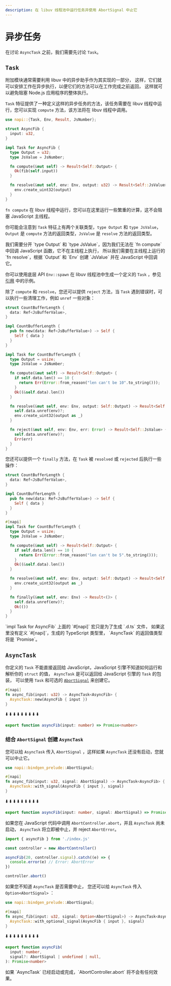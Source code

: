 ```yaml
---
description: 在 libuv 线程池中运行任务并使用 AbortSignal 中止它
---
```


# 异步任务

在讨论 `AsyncTask` 之前，我们需要先讨论 `Task`。

## `Task`

附加模块通常需要利用 libuv 中的异步助手作为其实现的一部分，
这样，它们就可以安排工作在异步执行，以便它们的方法可以在工作完成之前返回，
这样就可以避免阻塞 Node.js 应用程序的整体执行。

`Task` 特征提供了一种定义这样的异步任务的方法，该任务需要在 libuv 线程中运行，您可以实现 `compute` 方法，该方法将在 libuv 线程中调用。

```rust {11-13} filename="lib.rs"
use napi::{Task, Env, Result, JsNumber};

struct AsyncFib {
  input: u32,
}

impl Task for AsyncFib {
  type Output = u32;
  type JsValue = JsNumber;

  fn compute(&mut self) -> Result<Self::Output> {
    Ok(fib(self.input))
  }

  fn resolve(&mut self, env: Env, output: u32) -> Result<Self::JsValue> {
    env.create_uint32(output)
  }
}
```

`fn compute` 在 libuv 线程中运行，您可以在这里运行一些繁重的计算，这不会阻塞 JavaScript 主线程。

你可能会注意到 `Task` 特征上有两个关联类型，`type Output` 和 `type JsValue`，
`Output` 是 `compute` 方法的返回类型，`JsValue` 是 `resolve` 方法的返回类型。


<Callout>
  我们需要分开 `type Output` 和 `type JsValue`，因为我们无法在 `fn compute`
  中回调 JavaScript 函数，它不在主线程上执行， 所以我们需要在主线程上运行的 `fn
  resolve`，根据 `Output` 和 `Env` 创建 `JsValue` 并在 JavaScript 中回调它。
</Callout>

你可以使用底层 API `Env::spawn` 在 libuv 线程池中生成一个定义的 `Task` ，参见 [引用](../compat-mode/concepts/ref) 中的示例。

除了 `compute` 和 `resolve`，您还可以提供 `reject` 方法，当 `Task` 遇到错误时，可以执行一些清理工作，例如 `unref` 一些对象：

```rust {28} filename="lib.rs"
struct CountBufferLength {
  data: Ref<JsBufferValue>,
}

impl CountBufferLength {
  pub fn new(data: Ref<JsBufferValue>) -> Self {
    Self { data }
  }
}

impl Task for CountBufferLength {
  type Output = usize;
  type JsValue = JsNumber;

  fn compute(&mut self) -> Result<Self::Output> {
    if self.data.len() == 10 {
      return Err(Error::from_reason("len can't be 10".to_string()));
    }
    Ok((&self.data).len())
  }

  fn resolve(&mut self, env: Env, output: Self::Output) -> Result<Self::JsValue> {
    self.data.unref(env)?;
    env.create_uint32(output as _)
  }

  fn reject(&mut self, env: Env, err: Error) -> Result<Self::JsValue> {
    self.data.unref(env)?;
    Err(err)
  }
}
```

您还可以提供一个 `finally` 方法，在 `Task` 被 `resolved` 或 `rejected` 后执行一些操作：

```rust {27} filename="lib.rs"
struct CountBufferLength {
  data: Ref<JsBufferValue>,
}

impl CountBufferLength {
  pub fn new(data: Ref<JsBufferValue>) -> Self {
    Self { data }
  }
}

#[napi]
impl Task for CountBufferLength {
  type Output = usize;
  type JsValue = JsNumber;

  fn compute(&mut self) -> Result<Self::Output> {
    if self.data.len() == 10 {
      return Err(Error::from_reason("len can't be 5".to_string()));
    }
    Ok((&self.data).len())
  }

  fn resolve(&mut self, env: Env, output: Self::Output) -> Result<Self::JsValue> {
    env.create_uint32(output as _)
  }

  fn finally(&mut self, env: Env) -> Result<()> {
    self.data.unref(env)?;
    Ok(())
  }
}
```

<Callout>
 `impl Task for AsyncFib` 上面的 `#[napi]` 宏只是为了生成 `.d.ts` 文件，
  如果这里没有定义 `#[napi]`，生成的 TypeScript 类型里， `AsyncTask` 的返回值类型将是 `Promise<unknown>`。
</Callout>

## `AsyncTask`

你定义的 `Task` 不能直接返回给 JavaScript，JavaScript 引擎不知道如何运行和解析你的 `struct` 的值，
`AsyncTask` 是可以返回给 JavaScript 引擎的 `Task` 的包装，
可以使用 `Task` 和可选的 [`AbortSignal`](https://developer.mozilla.org/en-US/docs/Web/API/AbortSignal) 来创建它。

```rust filename="lib.rs"
#[napi]
fn async_fib(input: u32) -> AsyncTask<AsyncFib> {
  AsyncTask::new(AsyncFib { input })
}
```

⬇️ ⬇️ ⬇️ ⬇️ ⬇️ ⬇️ ⬇️ ⬇️ ⬇️

```ts filename="index.d.ts"
export function asyncFib(input: number) => Promise<number>
```

### 结合 `AbortSignal` 创建 `AsyncTask`

您可以给 `AsyncTask` 传入 `AbortSignal` ，这样如果 `AsyncTask` 还没有启动，您就可以中止它。

```rust {4} filename="lib.rs"
use napi::bindgen_prelude::AbortSignal;

#[napi]
fn async_fib(input: u32, signal: AbortSignal) -> AsyncTask<AsyncFib> {
  AsyncTask::with_signal(AsyncFib { input }, signal)
}
```

⬇️ ⬇️ ⬇️ ⬇️ ⬇️ ⬇️ ⬇️ ⬇️ ⬇️

```ts filename="index.d.ts"
export function asyncFib(input: number, signal: AbortSignal) => Promise<number>
```

如果您在 JavaScript 代码中调用 `AbortController.abort`，并且 `AsyncTask` 尚未启动，
`AsyncTask` 将立即被中止，并 reject `AbortError`。

```js {6} filename="test.mjs"
import { asyncFib } from './index.js'

const controller = new AbortController()

asyncFib(20, controller.signal).catch((e) => {
  console.error(e) // Error: AbortError
})

controller.abort()
```

如果您不知道 `AsyncTask` 是否需要中止，
您还可以给 `AsyncTask` 传入 `Option<AbortSignal>` ：

```rust filename="lib.rs"
use napi::bindgen_prelude::AbortSignal;

#[napi]
fn async_fib(input: u32, signal: Option<AbortSignal>) -> AsyncTask<AsyncFib> {
  AsyncTask::with_optional_signal(AsyncFib { input }, signal)
}
```

⬇️ ⬇️ ⬇️ ⬇️ ⬇️ ⬇️ ⬇️ ⬇️ ⬇️

```ts filename="index.d.ts"
export function asyncFib(
  input: number,
  signal?: AbortSignal | undefined | null,
): Promise<number>
```

<Callout>
  如果 `AsyncTask` 已经启动或完成，`AbortController.abort` 将不会有任何效果。
</Callout>
